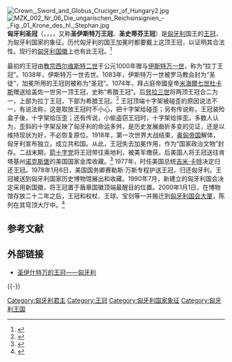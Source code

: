 {{NoteTA
|1=zh-hans:西尔维斯特; zh-hant:西爾維斯特; zh-hk:思維; zh-tw:思維;
}}
[[File:Crown,_Sword_and_Globus_Cruciger_of_Hungary2.jpg|right]]
[[File:MZK_002_Nr_06_Die_ungarischen_Reichsinsignien_-_Fig._01_Krone_des_hl._Stephan.jpg|left]]
'''匈牙利圣冠'''（{{lang-hu|Szent Korona}}，{{lang-de|Stephanskrone}}，{{lang-hr|Kruna svetoga Stjepana}}，{{lang-la|Sacra Corona}}，又称'''圣伊斯特万王冠'''、'''圣史蒂芬王冠'''）是[[匈牙利|匈牙利]]国王的[[王冠|王冠]]，为匈牙利国家的象征。历代匈牙利的国王加冕时都要戴上这顶王冠，以证明其合法性。现行的[[匈牙利国徽|匈牙利国徽]]上也有此王冠。<ref>{{cite news |author1=苏黄米 |title=十字架歪了：命途多舛的匈牙利王冠 |url=https://www.thepaper.cn/newsDetail_forward_1713493 |accessdate=2020-01-09 |work=澎湃新闻 |date=2017-07-17 |archiveurl=https://web.archive.org/web/20170717171644/https://www.thepaper.cn/newsDetail_forward_1713493 |archivedate=2017-07-17 |dead-url=no }}</ref>

最初的王冠由[[教宗西尔维斯特二世|教宗西尔维斯特二世]]于公元1000年赠与[[伊斯特万一世|伊斯特万一世]]，称为“拉丁王冠”。1038年，伊斯特万一世去世。1083年，伊斯特万一世被罗马教会封为“圣徒”，加冕所用的王冠则被称为“圣冠”。1074年，拜占庭帝國皇帝[[米海爾七世|米海爾七世杜卡斯]]赠送给盖佐一世另一顶王冠，史称“希腊王冠”。后[[貝拉三世|貝拉三世]]将两顶王冠合二为一，上部为拉丁王冠，下部为希腊王冠。<ref>{{cite news |author1=高秋福 |title=匈牙利金王冠背后的故事 |url=http://www.takungpao.com/culture/237140/2018/0724/192635.html |accessdate=2020-01-09 |work=大公报 |date=2018-07-24 |archiveurl=https://web.archive.org/web/20200109011140/http://www.takungpao.com/culture/237140/2018/0724/192635.html |archivedate=2020-01-09 |dead-url=no }}</ref> 王冠顶端十字架被碰歪的原因说法不一，有说法称，这是取放王冠时不小心，把十字架给碰歪；另有传说称，王冠装殓盒子後，十字架给压歪；还有传说，小偷盗窃王冠时，十字架给摔歪。多数人认为，歪斜的十字架反映了匈牙利的命运多舛，是历史发展曲折多变的见证，还是以维持现状为好，不必恢复原位。1918年，第一次世界大战结束，[[奥匈帝国|奥匈帝国]]解体，匈牙利宣布独立，成立共和国。从此，王冠失去加冕作用，作为“国家政治文物”封存。二战末期，[[箭十字党|箭十字党]]将王冠带往奥地利，被美军缴获。后美国人将王冠送往肯塔基州[[诺克斯堡|诺克斯堡]]的美国国家金库收藏。<ref>{{cite news |author1=高秋福 |title=匈牙利的金王冠（中） |url=http://www.takungpao.com/culture/237140/2018/0725/193108.html |accessdate=2020-01-09 |work=大公报 |date=2018-07-25 |archiveurl=https://web.archive.org/web/20200109011858/http://www.takungpao.com/culture/237140/2018/0725/193108.html |archivedate=2020-01-09 |dead-url=no }}</ref> 1977年，时任美国总统[[吉米·卡特|吉米·卡特]]决定归还王冠。1978年1月6日，美国国务卿赛勒斯·万斯专程护送王冠，归还匈牙利。王冠被送到匈牙利国家历史博物馆展出和收藏。1990年7月，新建立的匈牙利国会决定采用新国徽，将王冠置于盾章国徽顶端最醒目的位置。2000年1月1日，在博物馆存放二十二年之后，王冠和权杖、王球、宝剑等一并搬迁到[[匈牙利国会大厦|匈牙利国会大厦]]，陈列在其穹顶大厅中。<ref>{{cite news |author1=高秋福 |title=匈牙利的金王冠（下） |url=http://www.takungpao.com.hk/culture/237140/2018/0726/193615.html |accessdate=2020-01-09 |work=大公报 |archiveurl=https://web.archive.org/web/20180726061854/http://www.takungpao.com.hk/culture/237140/2018/0726/193615.html |archivedate=2018-07-26 |dead-url=no }}</ref>

== 参考文献 ==
{{reflist}}
== 外部链接 ==
* [http://site.douban.com/widget/notes/6406929/note/201386737/ 圣伊什特万的王冠——匈牙利] {{Wayback|url=http://site.douban.com/widget/notes/6406929/note/201386737/ |date=20191019021818 }}

{{-}}
{{王冠}}
[[Category:匈牙利君主|Category:匈牙利君主]]
[[Category:王冠|Category:王冠]]
[[Category:匈牙利国家象征|Category:匈牙利国家象征]]
[[Category:匈牙利王国|Category:匈牙利王国]]